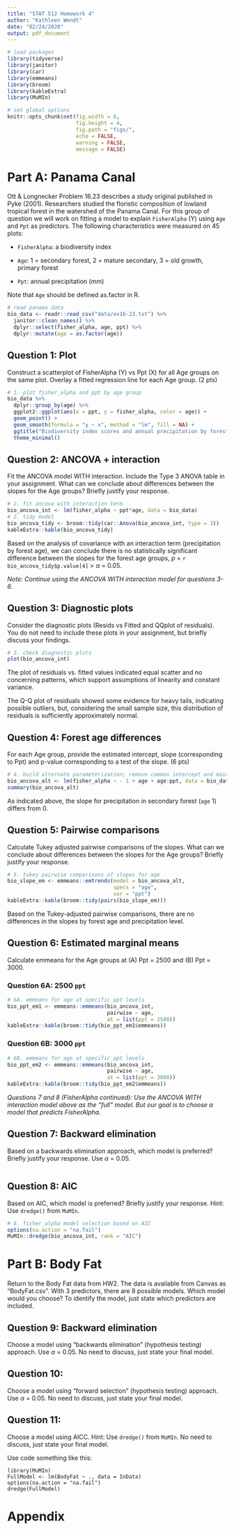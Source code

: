 ```yaml
---
title: "STAT 512 Homework 4"
author: "Kathleen Wendt"
date: "02/24/2020"
output: pdf_document
---
```


```r
# load packages
library(tidyverse)
library(janitor)
library(car)
library(emmeans)
library(broom)
library(kableExtra)
library(MuMIn)
```

```r
# set global options
knitr::opts_chunk$set(fig.width = 6, 
                      fig.height = 4, 
                      fig.path = "figs/",
                      echo = FALSE, 
                      warning = FALSE, 
                      message = FALSE)
```

# Part A: Panama Canal

Ott & Longnecker Problem 16.23 describes a study original published in Pyke (2001). Researchers studied the floristic composition of lowland tropical forest in the watershed of the Panama Canal. For this group of question we will work on fitting a model to explain `FisherAlpha` (Y) using `Age` and `Ppt` as predictors. The following characteristics were measured on 45 plots:

- `FisherAlpha`: a biodiversity index

- `Age`: 1 = secondary forest, 2 = mature secondary, 3 = old growth, primary forest

- `Ppt`: annual precipitation (mm)

Note that `Age` should be defined as.factor in R.

```r
# read panama data
bio_data <- readr::read_csv("data/ex16-23.txt") %>% 
  janitor::clean_names() %>% 
  dplyr::select(fisher_alpha, age, ppt) %>% 
  dplyr::mutate(age = as.factor(age))
```

## Question 1: Plot

Construct a scatterplot of FisherAlpha (Y) vs Ppt (X) for all Age groups on the same plot. Overlay a fitted regression line for each Age group. (2 pts)

```r
# 1. plot fisher_alpha and ppt by age group
bio_data %>% 
  dplyr::group_by(age) %>% 
  ggplot2::ggplot(aes(x = ppt, y = fisher_alpha, color = age)) +
  geom_point() +
  geom_smooth(formula = "y ~ x", method = "lm", fill = NA) +
  ggtitle("Biodiversity index scores and annual precipitation by forest age") +
  theme_minimal()
```

## Question 2: ANCOVA + interaction

Fit the ANCOVA model WITH interaction. Include the Type 3 ANOVA table in your assignment. What can we conclude about differences between the slopes for the Age groups? Briefly justify your response.

```r
# 2. fit ancova with interaction term
bio_ancova_int <- lm(fisher_alpha ~ ppt*age, data = bio_data)
# 2. tidy model
bio_ancova_tidy <- broom::tidy(car::Anova(bio_ancova_int, type = 3))
kableExtra::kable(bio_ancova_tidy)
```

Based on the analysis of covariance with an interaction term (precipitation by forest age), we can conclude there is no statistically significant difference between the slopes for the forest age groups, _p_ = `r bio_ancova_tidy$p.value[4]` > $\alpha$ = 0.05.

_Note: Continue using the ANCOVA WITH interaction model for questions 3-6._

## Question 3: Diagnostic plots

Consider the diagnostic plots (Resids vs Fitted and QQplot of residuals). You do not need to include these plots in your assignment, but briefly discuss your findings.

```r
# 3. check diagnostic plots
plot(bio_ancova_int)
```

The plot of residuals vs. fitted values indicated equal scatter and no concerning patterns, which support assumptions of linearity and constant variance.

The Q-Q plot of residuals showed some evidence for heavy tails, indicating possible outliers, but, considering the small sample size, this distribution of residuals is sufficiently approximately normal.

## Question 4: Forest age differences

For each Age group, provide the estimated intercept, slope (corresponding to Ppt) and p-value corresponding to a test of the slope. (6 pts)

```r
# 4. build alternate parameterization; remove common intercept and main effects
bio_ancova_alt <- lm(fisher_alpha ~ - 1 + age + age:ppt, data = bio_data)
summary(bio_ancova_alt)
```

As indicated above, the slope for precipitation in secondary forest (`age` 1) differs from 0.

## Question 5: Pairwise comparisons

Calculate Tukey adjusted pairwise comparisons of the slopes. What can we conclude about differences between the slopes for the Age groups? Briefly justify your response.

```r
# 5. tukey pairwise comparisons of slopes for age
bio_slope_em <- emmeans::emtrends(model = bio_ancova_alt,
                                  specs = "age",
                                  var = "ppt")
kableExtra::kable(broom::tidy(pairs(bio_slope_em)))
```

Based on the Tukey-adjusted pairwise comparisons, there are no differences in the slopes by forest age and precipitation level. 


## Question 6: Estimated marginal means

Calculate emmeans for the Age groups at (A) Ppt = 2500 and (B) Ppt = 3000.

### Question 6A: 2500 `ppt`

```r
# 6A. emmeans for age at specific ppt levels
bio_ppt_em1 <- emmeans::emmeans(bio_ancova_int, 
                                pairwise ~ age, 
                                at = list(ppt = 2500))
kableExtra::kable(broom::tidy(bio_ppt_em1$emmeans))
```

### Question 6B: 3000 `ppt`

```r
# 6B. emmeans for age at specific ppt levels
bio_ppt_em2 <- emmeans::emmeans(bio_ancova_int, 
                                pairwise ~ age, 
                                at = list(ppt = 3000))
kableExtra::kable(broom::tidy(bio_ppt_em2$emmeans))
```


_Questions 7 and 8 (FisherAlpha continued): Use the ANCOVA WITH interaction model above as the “full” model. But our goal is to choose a model that predicts FisherAlpha._

## Question 7: Backward elimination

Based on a backwards elimination approach, which model is preferred? Briefly justify your response. Use $\alpha$ = 0.05.

```r

```

## Question 8: AIC

Based on AIC, which model is preferred? Briefly justify your response.
Hint: Use `dredge()` from `MuMIn`. 

```r
# 8. fisher_alpha model selection based on AIC
options(na.action = "na.fail")
MuMIn::dredge(bio_ancova_int, rank = "AIC")
```

# Part B: Body Fat

Return to the Body Fat data from HW2. The data is available from Canvas as “BodyFat.csv”. With 3 predictors, there are 8 possible models. Which model would you choose? To identify the model, just state which predictors are included.

## Question 9: Backward elimination

Choose a model using “backwards elimination” (hypothesis testing) approach. Use $\alpha$ = 0.05. No need to discuss, just state your final model.

## Question 10:

Choose a model using “forward selection” (hypothesis testing) approach. Use $\alpha$ = 0.05. No need to discuss, just state your final model.

## Question 11:

Choose a model using AICC. Hint: Use `dredge()` from `MuMIn`. No need to discuss, just state your final model.

Use code something like this:

```
library(MuMIn)
FullModel <- lm(BodyFat ~ ., data = InData)
options(na.action = "na.fail")
dredge(FullModel)
```

\newpage

# Appendix

```r
```
